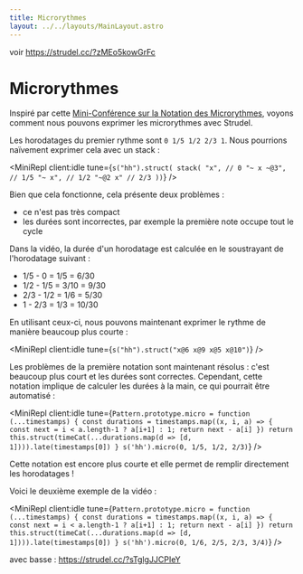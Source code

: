 ```yaml
---
title: Microrythmes
layout: ../../layouts/MainLayout.astro
---
```



voir https://strudel.cc/?zMEo5kowGrFc

# Microrythmes

Inspiré par cette [Mini-Conférence sur la Notation des Microrythmes](https://www.youtube.com/watch?v=or7B6vI3jOo), voyons comment nous pouvons exprimer les microrythmes avec Strudel.

Les horodatages du premier rythme sont `0 1/5 1/2 2/3 1`. Nous pourrions naïvement exprimer cela avec un stack :

<MiniRepl
  client:idle
  tune={`s("hh").struct(
  stack(
    "x", // 0
    "~ x ~@3", // 1/5
    "~ x", // 1/2
    "~@2 x" // 2/3
))`}
/>

Bien que cela fonctionne, cela présente deux problèmes :

- ce n'est pas très compact
- les durées sont incorrectes, par exemple la première note occupe tout le cycle

Dans la vidéo, la durée d'un horodatage est calculée en le soustrayant de l'horodatage suivant :

- 1/5 - 0 = 1/5 = 6/30
- 1/2 - 1/5 = 3/10 = 9/30
- 2/3 - 1/2 = 1/6 = 5/30
- 1 - 2/3 = 1/3 = 10/30

En utilisant ceux-ci, nous pouvons maintenant exprimer le rythme de manière beaucoup plus courte :

<MiniRepl client:idle tune={`s("hh").struct("x@6 x@9 x@5 x@10")`} />

Les problèmes de la première notation sont maintenant résolus : c'est beaucoup plus court et les durées sont correctes.
Cependant, cette notation implique de calculer les durées à la main, ce qui pourrait être automatisé :

<MiniRepl
  client:idle
  tune={`Pattern.prototype.micro = function (...timestamps) {
  const durations = timestamps.map((x, i, a) => {
    const next = i < a.length-1 ? a[i+1] : 1;
    return next - a[i]
  })
  return this.struct(timeCat(...durations.map(d => [d, 1]))).late(timestamps[0])
}
s('hh').micro(0, 1/5, 1/2, 2/3)`}
/>

Cette notation est encore plus courte et elle permet de remplir directement les horodatages !

Voici le deuxième exemple de la vidéo :

<MiniRepl
  client:idle
  tune={`Pattern.prototype.micro = function (...timestamps) {
  const durations = timestamps.map((x, i, a) => {
    const next = i < a.length-1 ? a[i+1] : 1;
    return next - a[i]
  })
  return this.struct(timeCat(...durations.map(d => [d, 1]))).late(timestamps[0])
}
s('hh').micro(0, 1/6, 2/5, 2/3, 3/4)`}
/>

avec basse : https://strudel.cc/?sTglgJJCPIeY
